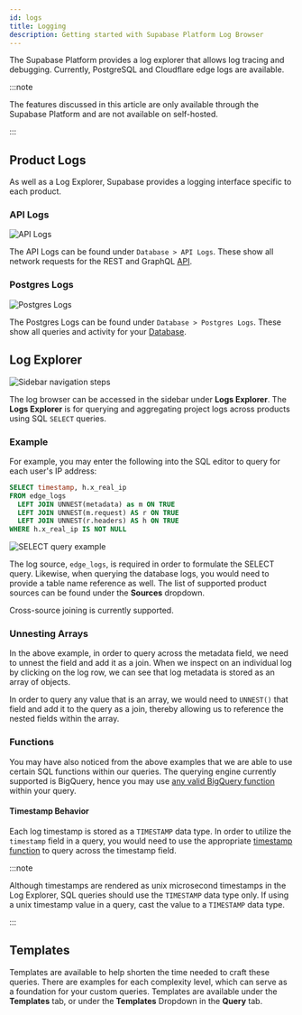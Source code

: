 ```yaml
---
id: logs
title: Logging
description: Getting started with Supabase Platform Log Browser
---
```


The Supabase Platform provides a log explorer that allows log tracing and debugging. Currently, PostgreSQL and Cloudflare edge logs are available.

:::note

The features discussed in this article are only available through the Supabase Platform and are not available on self-hosted. 

:::

## Product Logs

As well as a Log Explorer, Supabase provides a logging interface specific to each product.

### API Logs 

![API Logs](/img/guides/platform/logs/logs-api.png)

The API Logs can be found under `Database > API Logs`. These show all network requests for the REST and GraphQL [API](/docs/guides/api).

### Postgres Logs

![Postgres Logs](/img/guides/platform/logs/logs-database.png)

The Postgres Logs can be found under `Database > Postgres Logs`. These show all queries and activity for your [Database](/docs/guides/database).


## Log Explorer

![Sidebar navigation steps](/img/guides/platform/logs/sidebar-navigation.png)

The log browser can be accessed in the sidebar under **Logs Explorer**. The **Logs Explorer** is for querying and aggregating project logs across products using SQL `SELECT` queries.


### Example
For example, you may enter the following into the SQL editor to query for each user's IP address:

```sql
SELECT timestamp, h.x_real_ip
FROM edge_logs
  LEFT JOIN UNNEST(metadata) as m ON TRUE
  LEFT JOIN UNNEST(m.request) AS r ON TRUE
  LEFT JOIN UNNEST(r.headers) AS h ON TRUE
WHERE h.x_real_ip IS NOT NULL
```

![SELECT query example](/img/guides/platform/logs/select-query.png)


The log source, `edge_logs`, is required in order to formulate the SELECT query. Likewise, when querying the database logs, you would need to provide a table name reference as well. The list of supported product sources can be found under the **Sources** dropdown.

Cross-source joining is currently supported.

### Unnesting Arrays

In the above example, in order to query across the metadata field, we need to unnest the field and add it as a join. When we inspect on an individual log by clicking on the log row, we can see that log metadata is stored as an array of objects. 

In order to query any value that is an array, we would need to `UNNEST()` that field and add it to the query as a join, thereby allowing us to reference the nested fields within the array.


### Functions

You may have also noticed from the above examples that we are able to use certain SQL functions within our queries. The querying engine currently supported is BigQuery, hence you may use [any valid BigQuery function](https://cloud.google.com/bigquery/docs/reference/standard-sql/functions-and-operators) within your query. 


#### Timestamp Behavior

Each log timestamp is stored as a `TIMESTAMP` data type. In order to utilize the `timestamp` field in a query, you would need to use the appropriate [timestamp function](https://cloud.google.com/bigquery/docs/reference/standard-sql/timestamp_functions#timestamp) to query across the timestamp field.

:::note

Although timestamps are rendered as unix microsecond timestamps in the Log Explorer, SQL queries should use the `TIMESTAMP` data type only. If using a unix timestamp value in a query, cast the value to a `TIMESTAMP` data type.

:::

## Templates

Templates are available to help shorten the time needed to craft these queries. There are examples for each complexity level, which can serve as a foundation for your custom queries. Templates are available under the **Templates** tab, or under the **Templates** Dropdown in the **Query** tab.
